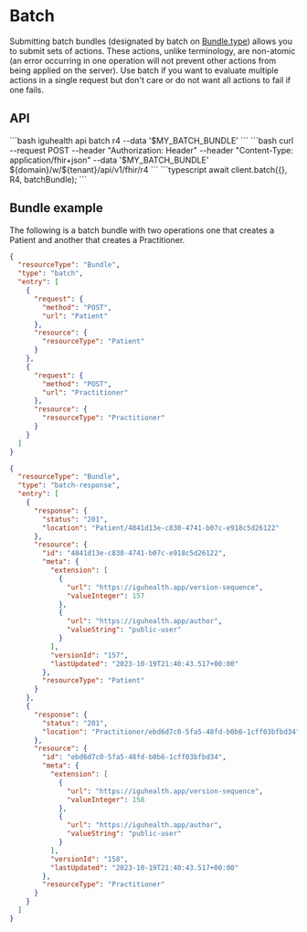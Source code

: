 
# Batch

Submitting batch bundles (designated by batch on [Bundle.type](../Data_Model/R4/Bundle.mdx)) allows you to submit sets of actions.
These actions, unlike terminology, are non-atomic (an error occurring in one operation will not prevent other actions from being applied on the server).
Use batch if you want to evaluate multiple actions in a single request but don't care or do not want all actions to fail if one fails.

## API
<Tabs>
  <TabItem value="cli" label="CLI">
```bash
iguhealth api batch r4 --data '$MY_BATCH_BUNDLE'
```
  </TabItem>
  <TabItem value="curl" label="Curl">
```bash
 curl --request POST --header "Authorization: Header" --header "Content-Type: application/fhir+json" --data '$MY_BATCH_BUNDLE' ${domain}/w/${tenant}/api/v1/fhir/r4
```
  </TabItem>
   <TabItem value="typescript" label="Typescript">
```typescript
await client.batch({}, R4, batchBundle);
```
   </TabItem>
</Tabs>

## Bundle example

The following is a batch bundle with two operations one that creates a Patient and another that creates a Practitioner.

<Tabs>
  <TabItem value="request" label="Request">

```json
{
  "resourceType": "Bundle",
  "type": "batch",
  "entry": [
    {
      "request": {
        "method": "POST",
        "url": "Patient"
      },
      "resource": {
        "resourceType": "Patient"
      }
    },
    {
      "request": {
        "method": "POST",
        "url": "Practitioner"
      },
      "resource": {
        "resourceType": "Practitioner"
      }
    }
  ]
}
```

  </TabItem>
  <TabItem value="response" label="Response">

```json
{
  "resourceType": "Bundle",
  "type": "batch-response",
  "entry": [
    {
      "response": {
        "status": "201",
        "location": "Patient/4841d13e-c830-4741-b07c-e918c5d26122"
      },
      "resource": {
        "id": "4841d13e-c830-4741-b07c-e918c5d26122",
        "meta": {
          "extension": [
            {
              "url": "https://iguhealth.app/version-sequence",
              "valueInteger": 157
            },
            {
              "url": "https://iguhealth.app/author",
              "valueString": "public-user"
            }
          ],
          "versionId": "157",
          "lastUpdated": "2023-10-19T21:40:43.517+00:00"
        },
        "resourceType": "Patient"
      }
    },
    {
      "response": {
        "status": "201",
        "location": "Practitioner/ebd6d7c0-5fa5-48fd-b0b6-1cff03bfbd34"
      },
      "resource": {
        "id": "ebd6d7c0-5fa5-48fd-b0b6-1cff03bfbd34",
        "meta": {
          "extension": [
            {
              "url": "https://iguhealth.app/version-sequence",
              "valueInteger": 158
            },
            {
              "url": "https://iguhealth.app/author",
              "valueString": "public-user"
            }
          ],
          "versionId": "158",
          "lastUpdated": "2023-10-19T21:40:43.517+00:00"
        },
        "resourceType": "Practitioner"
      }
    }
  ]
}
```

  </TabItem>
</Tabs>

